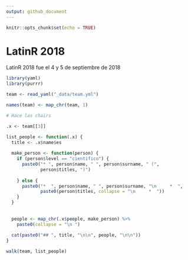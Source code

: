 ```yaml
---
output: github_document
---
```


```r
knitr::opts_chunk$set(echo = TRUE)
```

# LatinR 2018

LatinR 2018 fue el 4 y 5 de septiembre de 2018


```r
library(yaml)
library(purrr)

team <- read_yaml("_data/team.yml") 

names(team) <- map_chr(team, 1)

# Hace las chairs

.x <- team[[3]]

list_people <- function(.x) {
  title <- .x$name$es
  
  make_person <- function(person) {
    if (person$level == "cientifico") {
      paste0("* ", person$name, " ", person$surname, " (", 
             person$titles, ")")
      
    } else {
      paste0("*  ", person$name, " ", person$surname, "\n     *  ", 
             paste0(person$titles, collapse = "\n     *  "))
    }
  }
  
  
  people <- map_chr(.x$people, make_person) %>%
    paste0(collapse = "\n ")
  
  cat(paste0("## ", title, "\n\n", people, "\n\n"))
}

walk(team, list_people)
```

